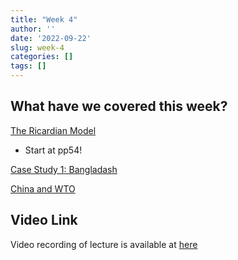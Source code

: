 ```yaml
---
title: "Week 4"
author: ''
date: '2022-09-22'
slug: week-4
categories: []
tags: []
---
```


## What have we covered this week?



[The Ricardian Model](/pdf/TheRicardianModel.pdf)

- Start at pp54!

[Case Study 1: Bangladash](/pdf/bangladesh_ready_made_garment_landscape.pdf)

[China and WTO](/pdf/China_and_WTO.pdf)

## Video Link

Video recording of lecture is available at [here](https://ksu.zoom.us/rec/play/sc3mmnrmrYzEk5OsPjOYn_J72HTUfc1vhRIWHVjsWG3y8kt5yhcsEKvpkH87UPVozmW_FItMHZVlzE1z.7v38xDgPUi2X1bXu?continueMode=true&_x_zm_rtaid=RsKQtxqnS1-ijMaxhFpN2g.1664245155141.f9f2b5c9fbdf99aaf26d995adc2c9aaa&_x_zm_rhtaid=387)